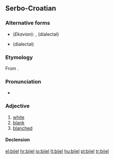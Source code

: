 ==Serbo-Croatian==

===Alternative forms===
* (''Ekavian''): {{l|sh|beo|bȅo}}, {{l|sh|bel|bȇl}} (dialectal)
* {{l|sh|bio|bȉo}} (dialectal)

===Etymology===
From {{proto|Slavic|bělъ|lang=sh}}.

===Pronunciation===
* {{IPA|/bjêːl/|lang=sh}}

===Adjective===
{{sh-adjective|head=bijȇl|def=bijeli|def_a=bijȇlī|comp=bjelji|comp_a=bjèljī|r|бијел|бије̑л}}

# [[white]]
# [[blank]]
# [[blanched]]

====Declension====
{{sh-adj-full|bijel|o|bjelj|e}}

[[el:bijel]]
[[hr:bijel]]
[[io:bijel]]
[[lt:bijel]]
[[hu:bijel]]
[[pl:bijel]]
[[tr:bijel]]
